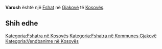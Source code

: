 {{Fshat në Kosovës
 | Emri                = Varosh
| sqi_N_name = Varosh
| sqi_N_FULL_NAME_RO = Varosh
| sqi_N_FULL_NAME_ND_RO = Varosh
| sqi_N_SORT_NAME_RG = VAROSH
| sqi_N_FULL_NAME_RG = Varosh
| sqi_N_FULL_NAME_ND_RG = Varosh
| srp_N_name = Varoš Selo
| srp_N_FULL_NAME_RO = Varoš Selo
| srp_N_FULL_NAME_ND_RO = Varos Selo
| srp_N_SORT_NAME_RG = VAROSSELO
| srp_N_FULL_NAME_RG = Varoš Selo
| srp_N_FULL_NAME_ND_RG = Varos Selo
| srp_NS_name = Варош Село
| srp_NS_FULL_NAME_RO = Варош Село
| srp_NS_FULL_NAME_ND_RO = Варош Село
| srp_NS_SORT_NAME_RG = ВАРОШСЕЛО
| srp_NS_FULL_NAME_RG = Варош Село
| srp_NS_FULL_NAME_ND_RG = Варош Село
| srp_V_name = Varoš
| srp_V_FULL_NAME_RO = Varoš
| srp_V_FULL_NAME_ND_RO = Varos
| srp_V_SORT_NAME_RG = VAROS
| srp_V_FULL_NAME_RG = Varoš
| srp_V_FULL_NAME_ND_RG = Varos

 | Emri (Rasa dhanore) = 
 | Figura              = 
 | Shteti              = Kosovo
 | Komuna              = Gjakovë
 | Kodi postar         = 
 | Sipërfaqja          = 

 | Popullsia           = 

 | Regj. i popullsisë  = 
 | Dend. e popullsisë  = 
 | Faqja zyrtare       = 
 <!--- Koordinatat ----> 
 | Gjerësia            = 42.342222
 | Gjatësia            = 21.176389
 | Lartësia            = 
}}
'''Varosh''' është një [[Fshat]] në [[Gjakovë]] të [[Kosovës]].

<!-- == Gjeografia == -->
<!-- == Historia == -->
<!-- == Demografia == -->
== Shih edhe ==
{{Komuna Gjakovë}}
{{Kosovo-Administrata-Cung}}

[[Kategoria:Fshatra në Kosovës]]
[[Kategoria:Fshatra në Kommunes Gjakovë]]
[[Kategoria:Vendbanime në Kosovës]]